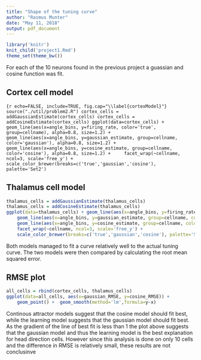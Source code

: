 ```yaml
---
title: "Shape of the tuning curve"
author: "Rasmus Munter"
date: "May 11, 2018"
output: pdf_document
---
```


```r
library('knitr')
knit_child('project1.Rmd')
theme_set(theme_bw())
```
For each of the 10 neurons found in the previous project a guassian and cosine function was fit.

## Cortex cell model

```{r echo=FALSE, include=TRUE, fig.cap="\\label{cortexModel}"}
source("./util/problem2.R")
cortex_cells = addGaussianEstimate(cortex_cells)
cortex_cells = addCosineEstimate(cortex_cells)
ggplot(data=cortex_cells) + geom_line(aes(x=angle_bins, y=firing_rate, color='true', group=cellname), alpha=0.8, size=1.2) +
    geom_line(aes(x=angle_bins, y=gaussian_estimate, group=cellname, color='gaussian'), alpha=0.8, size=1.2) +
    geom_line(aes(x=angle_bins, y=cosine_estimate, group=cellname, color='cosine'), alpha=0.8, size=1.2) +
    facet_wrap(~cellname, ncol=3, scale='free_y') +
    scale_color_brewer(breaks=c('true','gaussian','cosine'), palette='Set2')
```

## Thalamus cell model
```r
thalamus_cells = addGaussianEstimate(thalamus_cells)
thalamus_cells = addCosineEstimate(thalamus_cells)
ggplot(data=thalamus_cells) + geom_line(aes(x=angle_bins, y=firing_rate, group=cellname, color='true'), alpha=1, size=2) +
    geom_line(aes(x=angle_bins, y=gaussian_estimate, group=cellname, color='gaussian'), alpha=0.8, size=1) +
    geom_line(aes(x=angle_bins, y=cosine_estimate, group=cellname, color='cosine'), alpha=0.8, size=1) +
    facet_wrap(~cellname, ncol=3, scale='free_y') +
    scale_color_brewer(breaks=c('true','gaussian','cosine'), palette='Set2')
```

Both models managed to fit a curve relatively well to the actual tuning curve. The two models were then compared by calculating the root mean squared error.

## RMSE plot
```r
all_cells = rbind(cortex_cells, thalamus_cells)
ggplot(data=all_cells, aes(x=gaussian_RMSE, y=cosine_RMSE)) +
    geom_point() +  geom_smooth(method='lm',formula=y~x)
```

Continous attractor models suggest that the cosine model should fit best, while the learning model suggests that the gaussian model should fit best. As the gradient of the line of best fit is less than 1 the plot above suggests that the gaussian model and thus the learning model is the best explanation for head direction cells. However since this analysis is done on only 10 cells and the difference in RMSE is relatively small, these results are not conclusinve